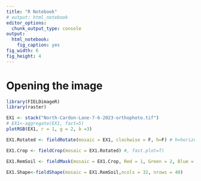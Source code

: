 ---
title: "R Notebook"
# output: html_notebook
editor_options: 
  chunk_output_type: console
output: 
  html_notebook: 
    fig_caption: yes
fig_width: 6 
fig_height: 4 
---

# Opening the image

```{r}
library(FIELDimageR)
library(raster)
```

```{r}
EX1 <- stack("North-Cardon-Lane-7-6-2023-orthophoto.tif")
# EX1<-aggregate(EX1, fact=5)
plotRGB(EX1, r = 1, g = 2, b =3)
```

```{r}
EX1.Rotated <- fieldRotate(mosaic = EX1, clockwise = F, h=F) # h=horizontal
```


```{r, fig.align = "left"}
EX1.Crop <- fieldCrop(mosaic = EX1.Rotated) #, fast.plot=T)
```

```{r}
EX1.RemSoil <- fieldMask(mosaic = EX1.Crop, Red = 1, Green = 2, Blue = 3, index = "HUE")
```

```{r}
EX1.Shape<-fieldShape(mosaic = EX1.RemSoil,ncols = 32, nrows = 40)
```

